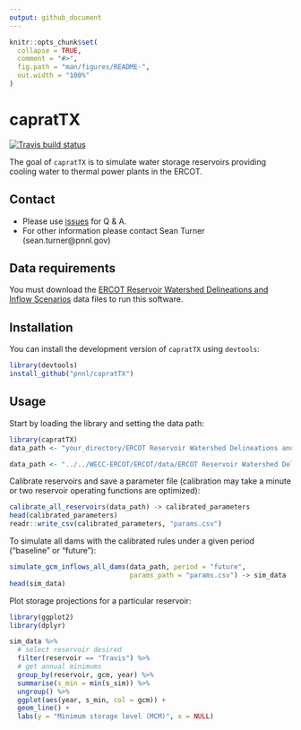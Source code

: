 ```yaml
---
output: github_document
---
```


<!-- README.md is generated from README.Rmd. Please edit that file -->

```r
knitr::opts_chunk$set(
  collapse = TRUE,
  comment = "#>",
  fig.path = "man/figures/README-",
  out.width = "100%"
)
```
# capratTX

<!-- badges: start -->
[![Travis build status](https://travis-ci.com/pnnl/capratTX.svg?branch=master)](https://travis-ci.com/pnnl/capratTX)
<!-- badges: end -->

The goal of `capratTX` is to simulate water storage reservoirs providing cooling water to thermal power plants in the ERCOT.

## Contact
- Please use [issues](https://github.com/pnnl/capratTX/issues) for Q & A.
- For other information please contact Sean Turner (sean.turner@pnnl.gov)

## Data requirements

You must download the [ERCOT Reservoir Watershed Delineations and Inflow Scenarios](10.5281/zenodo.4273147) data files to run this software.

## Installation

You can install the development version of `capratTX` using `devtools`:

``` r
library(devtools)
install_github("pnnl/capratTX")
```

## Usage
Start by loading the library and setting the data path:
```r
library(capratTX)
data_path <- "your_directory/ERCOT Reservoir Watershed Delineations and Inflow Scenarios/"
```
```r
data_path <- "../../WECC-ERCOT/ERCOT/data/ERCOT Reservoir Watershed Delineations and Inflow Scenarios/"
```

Calibrate reservoirs and save a parameter file (calibration may take a minute or two reservoir operating functions are optimized):
```r
calibrate_all_reservoirs(data_path) -> calibrated_parameters
head(calibrated_parameters)
readr::write_csv(calibrated_parameters, "params.csv")
```


To simulate all dams with the calibrated rules under a given period ("baseline" or "future"):
```r
simulate_gcm_inflows_all_dams(data_path, period = "future",
                              params_path = "params.csv") -> sim_data
head(sim_data)
```

Plot storage projections for a particular reservoir:

```r
library(ggplot2)
library(dplyr)

sim_data %>% 
  # select reservoir desired
  filter(reservoir == "Travis") %>% 
  # get annual minimums
  group_by(reservoir, gcm, year) %>% 
  summarise(s_min = min(s_sim)) %>% 
  ungroup() %>% 
  ggplot(aes(year, s_min, col = gcm)) +
  geom_line() +
  labs(y = "Minimum storage level (MCM)", x = NULL)

```






